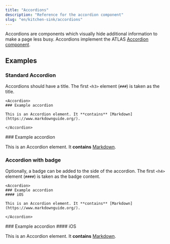 ```yaml
---
title: "Accordions"
description: "Reference for the accordion component"
slug: "en/kitchen-sink/accordions"
---
```


Accordions are components which visually hide additional information to make a page less busy. Accordions implement the ATLAS [Accordion component](https://atlas.adeven.com/docs/components/Accordion).

## Examples

### Standard Accordion

Accordions should have a title. The first `<h3>` element (`###`) is taken as the title.

```mdx "### Example accordion"
<Accordion>
### Example accordion

This is an Accordion element. It **contains** [Markdown](https://www.markdownguide.org/).

</Accordion>
```

<Accordion>
### Example accordion

This is an Accordion element. It **contains** [Markdown](https://www.markdownguide.org/).

</Accordion>

### Accordion with badge

Optionally, a badge can be added to the side of the accordion. The first `<h4>` element (`####`) is taken as the badge content.

```mdx "#### iOS"
<Accordion>
### Example accordion
#### iOS

This is an Accordion element. It **contains** [Markdown](https://www.markdownguide.org/).

</Accordion>
```

<Accordion>
### Example accordion
#### iOS

This is an Accordion element. It **contains** [Markdown](https://www.markdownguide.org/).

</Accordion>
